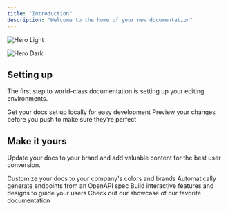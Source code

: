 ```yaml
---
title: "Introduction"
description: "Welcome to the home of your new documentation"
---
```


<img
  className="block dark:hidden"
  src="/20250220-185258.jpeg"
  alt="Hero Light"
  title={true}
/>

<img
  className="hidden dark:block"
  src="/images/hero-dark.png"
  alt="Hero Dark"
/>

## Setting up

The first step to world-class documentation is setting up your editing environments.

<CardGroup cols="2">
  <Card title="Edit Your Docs" icon="pen-to-square" color="#6d87ff" href="https://mintlify.com/docs/quickstart">
    Get your docs set up locally for easy development
  </Card>
  <Card title="Preview Changes" icon="image" color="#6d87ff" href="https://mintlify.com/docs/development">
    Preview your changes before you push to make sure they're perfect
  </Card>
</CardGroup>

## Make it yours

Update your docs to your brand and add valuable content for the best user conversion.

<CardGroup cols="2">
  <Card title="Customize Style" icon="palette" color="#6d87ff" href="https://mintlify.com/docs/settings/global">
    Customize your docs to your company's colors and brands
  </Card>
  <Card title="Reference APIs" icon="code" color="#6d87ff" href="https://mintlify.com/docs/api-playground/openapi">
    Automatically generate endpoints from an OpenAPI spec
  </Card>
  <Card title="Add Components" icon="screwdriver-wrench" color="#6d87ff" href="https://mintlify.com/docs/content/components/accordions">
    Build interactive features and designs to guide your users
  </Card>
  <Card title="Get Inspiration" icon="stars" color="#6d87ff" href="https://mintlify.com/customers">
    Check out our showcase of our favorite documentation
  </Card>
</CardGroup>